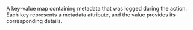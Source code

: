 
<Config>
	<ConfigField title="actions.ngrok.log.metadata" type="object">
		<p>
			A key-value map containing metadata that was logged during the action.
			Each key represents a metadata attribute, and the value provides its
			corresponding details.
		</p>
	</ConfigField>
</Config>
